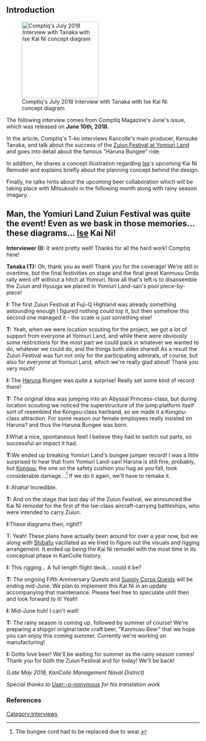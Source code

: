 ==Introduction==
[[File:Comptiq Interview July 2018.jpg|thumb|200px|right|Comptiq's July 2018 Interview with Tanaka with Ise Kai Ni concept diagram]]

The following interview comes from Comptiq Magazine's June's issue, which was released on '''June 10th, 2018.''' 

In the article, Comptiq's T-ko interviews Kancolle's main producer, Kensuke Tanaka, and talk about the success of the [[Zuiun Festival at Yomiuri Land]] and goes into detail about the famous "Haruna Bungee" ride. 

In addition, he shares a concept illustration regarding [[Ise]]'s upcoming Kai Ni Remodel and explains briefly about the planning concept behind the design.

Finally, he talks hints about the upcoming beer collaboration which will be taking place with Mitsukoshi in the following month along with rainy season imagary.

==Man, the Yomiuri Land Zuiun Festival was quite the event! Even as we bask in those memories... these diagrams... [[Ise]] Kai Ni! ==

'''Interviewer (I):''' It went pretty well! Thanks for all the hard work! Comptiq here!

'''Tanaka (T):''' Oh, thank you as well! Thank you for the coverage! We're still in overtime, but the final festivities on stage and the final great Kanmusu Ondo rally went off without a hitch at Yomiuri. Now all that's left is to disassemble the Zuiun and Hyuuga we placed in Yomiuri Land-san's pool piece-by-piece! 

'''I:''' The first Zuiun Festival at Fuji-Q Highland was already something astounding enough I figured nothing could top it, but then somehow this second one managed it - the scale is just something else!

'''T:''' Yeah, when we were location scouting for the project, we got a lot of support from everyone at Yomiuri Land, and while there were obviously some restrictions for the most part we could pack in whatever we wanted to do, whatever we could do, and the things both sides shared! As a result the Zuiun Festival was fun not only for the participating admirals, of course, but also for everyone at Yomiuri Land, which we're really glad about! Thank you very much!
 
'''I:''' The [[Haruna]] Bungee was quite a surprise! Really set some kind of record there!

'''T:''' The original idea was jumping into an Abyssal Princess-class, but during location scouting we noticed the superstructure of the jump platform itself sort of resembled the Kongou-class hairband, so we made it a Kongou-class attraction. For some reason our female employees really insisted on Haruna? and thus the Haruna Bungee was born.

'''I: '''What a nice, spontaneous feel! I believe they had to switch out parts, so successful an impact it had.

'''T: '''We ended up breaking Yomiuri Land's bungee jumper record! I was a little surprised to hear that from Yomiuri Land-san! Haruna is still fine, probably, but [[Kongou]], the one on the safety cushion you hug as you fall, took considerable damage...<ref> The bungee cord had to be replaced due to wear. </ref> If we do it again, we'll have to remake it.

'''I:''' Ahaha! Incredible.

'''T:''' And on the stage that last day of the Zuiun Festival, we announced the Kai Ni remodel for the first of the Ise-class aircraft-carrying battleships, who were intended to carry Zuiun.

'''I: '''These diagrams then, right!?

T: Yeah! These plans have actually been around for over a year now, but we along with [[Shibafu]] vacillated as we tried to figure out the visuals and rigging arrangement. It ended up being the Kai Ni remodel with the most time in its conceptual phase in KanColle history.

'''I:''' This rigging... A full length flight deck... could it be?

'''T:''' The ongoing Fifth Anniversary Quests and [[Spring 2018 Food Collection Mini-Event|Supply Corps Quests]] will be ending mid-June. We plan to implement this Kai Ni in an update accompanying that maintenance. Please feel free to speculate until then and look forward to it! Yeah!

'''I:''' Mid-June huh! I can't wait!

'''T:''' The rainy season is coming up, followed by summer of course! We're preparing a shipgirl original taste craft beer, "Kanmusu Beer" that we hope you can enjoy this coming summer. Currently we're working on manufacturing!

'''I:''' Gotta love beer! We'll be waiting for summer as the rainy season comes! Thank you for both the Zuiun Festival and for today! We'll be back!

''(Late May 2018, KanColle Management Naval District)''

''Special thanks to [[User:-a-nonymous]] for his translation work''

===References===
<references/>


{{Interview}}
[[Category:Interviews]]